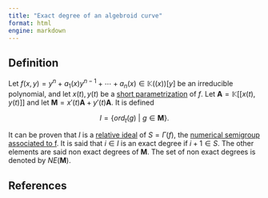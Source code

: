```yaml
---
title: "Exact degree of an algebroid curve"
format: html
engine: markdown
---
```


## Definition

Let $f(x,y) = y^n + a_1(x)y^{n-1} + \cdots + a_n(x) \in \mathbb{K}((x))[y]$ be an irreducible polynomial, and let $x(t), y(t)$ be a [short parametrization](Short-parametrization.qmd) of $f$. Let $\mathbf{A} = \mathbb{K}[[x(t), y(t)]]$ and let $\mathbf{M} = x'(t) \mathbf{A} + y'(t) \mathbf{A}$. It is defined

$$
I = \{ord_t(g) ~ | ~ g \in \mathbf{M} \}.
$$

It can be proven that $I$ is a [relative ideal](../Ideals-NS/Relative-ideal.qmd) of $S = \Gamma(f)$, the [numerical semigroup associated to f](Polynomial-NS.qmd). It is said that $i \in I$ is an exact degree if $i+1 \in S$. The other elements are said non exact degrees of $\mathbf{M}$. The set of non exact degrees is denoted by $NE(\textbf{M})$.

## References

